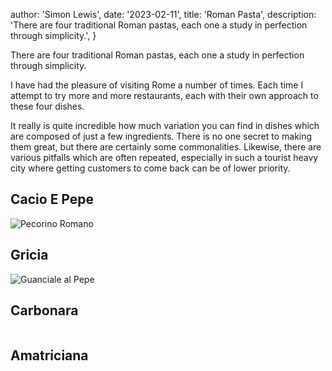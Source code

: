
  author: 'Simon Lewis',
  date: '2023-02-11',
  title: 'Roman Pasta',
  description:
    'There are four traditional Roman pastas, each one a study in perfection through simplicity.',
}


There are four traditional Roman pastas, each one a study in perfection through simplicity.

I have had the pleasure of visiting Rome a number of times. Each time I attempt to try more and more restaurants, each with their own approach to these four dishes.

It really is quite incredible how much variation you can find in dishes which are composed of just a few ingredients. There is no one secret to making them great,
but there are certainly some commonalities. Likewise, there are various pitfalls which are often repeated, especially in such a tourist heavy city where getting customers to come back
can be of lower priority.

## Cacio E Pepe

<Image
  src="https://images.unsplash.com/photo-1655662844300-e59c3d2e7587?ixlib=rb-4.0.3&ixid=MnwxMjA3fDB8MHxwaG90by1wYWdlfHx8fGVufDB8fHx8&auto=format&fit=crop&w=627&q=80"
  alt="Pecorino Romano"
  width={1920}
  height={1080}
/>

## Gricia

<Image
  src="https://upload.wikimedia.org/wikipedia/commons/6/6b/2019-01-31_Guanciale_al_Pepe_ca_800g.JPG"
  alt="Guanciale al Pepe"
  width={1920}
  height={1080}
/>

## Carbonara

<Image
  src="https://images.unsplash.com/photo-1577996943427-df52c1fb01b1?ixlib=rb-4.0.3&ixid=MnwxMjA3fDB8MHxwaG90by1wYWdlfHx8fGVufDB8fHx8&auto=format&fit=crop&w=1025&q=80"
  alt=""
  width={1920}
  height={1080}
/>

## Amatriciana

<Image
  src="https://static.wikia.nocookie.net/recipes/images/6/62/Amatriciana_con_bucatini.jpg/revision/latest?cb=20100312185456"
  alt=""
  width={1920}
  height={1080}
/>
